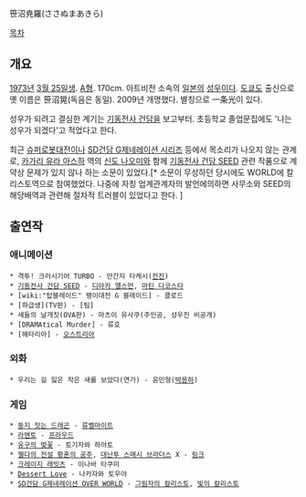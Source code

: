 笹沼尭羅(ささぬまあきら)

[[목차]]
== 개요 ==
[[1973년]] [[3월 25일]]생. [[A형]]. 170cm. 아트비전 소속의 [[일본]]의 [[성우]]이다. 
[[도쿄]]도 출신으로 옛 이름은 笹沼晃(독음은 동일). 2009년 개명했다.
별칭으로 一条光이 있다.

성우가 되려고 결심한 계기는 [[기동전사 건담]]을 보고부터. 초등학교 졸업문집에도 '나는 성우가 되겠다'고 적었다고 한다.

최근 [[슈퍼로봇대전]]이나 [[SD건담 G제네레이션 시리즈]] 등에서 목소리가 나오지 않는 관계로, [[카가리 유라 아스하]] 역의 [[신도 나오미]]와 함께 [[기동전사 건담 SEED]] 관련 작품으로 계약상 문제가 있지 않나 하는 소문이 있었다.[* 소문이 무성하던 당시에도 WORLD에 칼리스토역으로 참여했었다. 나중에 자칭 업계관계자의 발언에의하면 사무소와 SEED의 해당배역과 관련해 절차적 트러블이 있었다고 한다. ]

== 출연작 ==
=== 애니메이션 ===
 * 격투! 크러시기어 TURBO - 만간지 타케시([[전진]])
 * [[기동전사 건담 SEED]] - [[디아카 앨스먼]], [[마틴 다코스타]] 
 * [wiki:"탑블레이드" 팽이대전 G 블레이드] - 클로드
 * [하급생](TV판) - [팀]
 * 새들의 날개짓(OVA판) - 마츠이 유사쿠(주인공, 성우진 비공개)
 * [DRAMAtical Murder] - 류호
 * [헤타리아] - [[오스트리아]]
=== 외화 ===
 * 우리는 길 잃은 작은 새를 보았다(연가) - 윤민형([[박용하]])

=== 게임 ===
 * [[둥지 짓는 드래곤]] - [[류벨마이트]]
 * [[라멘토]] - [[프라우드]]
 * [[유구의 벚꽃]] - 토기자와 하야토
 * [[젤다의 전설 황혼의 공주]], [[대난투 스매시 브라더스]] X - [[링크]]
 * [[크레이지 래빗츠]] - 이나바 타쿠미
 * [[Dessert Love]] - 나카자와 토우야
 * [[SD건담 G제네레이션 OVER WORLD]] - [[그림자의 칼리스토]], [[빛의 칼리스토]]
